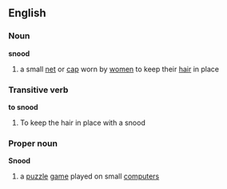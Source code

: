 ==English==
===Noun===
{{wikipediapar|snood (headgear)}}
'''snood'''
# a small [[net]] or [[cap]] worn by [[women]] to keep their [[hair]] in place
===Transitive verb===
'''to snood'''
#To keep the hair in place with a snood
===Proper noun===
'''Snood'''
{{wikipediapar|Snood (game)}}
#a [[puzzle]] [[game]] played on small [[computer]]s
